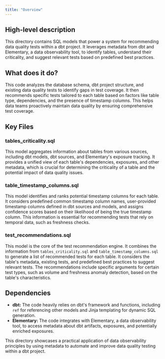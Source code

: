 ```yaml
---
title: "Overview"
---
```


## High-level description
This directory contains SQL models that power a system for recommending data quality tests within a dbt project. It leverages metadata from dbt and Elementary, a data observability tool, to identify tables, understand their criticality, and suggest relevant tests based on predefined best practices.

## What does it do?
This code analyzes the database schema, dbt project structure, and existing data quality tests to identify gaps in test coverage. It then recommends specific tests tailored to each table based on factors like table type, dependencies, and the presence of timestamp columns. This helps data teams proactively maintain data quality by ensuring comprehensive test coverage.

## Key Files
### tables_criticality.sql
This model aggregates information about tables from various sources, including dbt models, dbt sources, and Elementary's exposure tracking. It provides a unified view of each table's dependencies, exposures, and other metadata, which is crucial for determining the criticality of a table and the potential impact of data quality issues.

### table_timestamp_columns.sql
This model identifies and ranks potential timestamp columns for each table. It considers predefined common timestamp column names, user-provided timestamp columns defined in dbt sources and models, and assigns confidence scores based on their likelihood of being the true timestamp column. This information is essential for recommending tests that rely on temporal data, such as freshness checks.

### test_recommendations.sql
This model is the core of the test recommendation engine. It combines the information from `tables_criticality.sql` and `table_timestamp_columns.sql` to generate a list of recommended tests for each table. It considers the table's metadata, existing tests, and predefined best practices to suggest relevant tests. The recommendations include specific arguments for certain test types, such as volume and freshness anomaly detection, based on the table's characteristics.

## Dependencies
- **dbt:** The code heavily relies on dbt's framework and functions, including `ref` for referencing other models and Jinja templating for dynamic SQL generation.
- **Elementary:** The code integrates with Elementary, a data observability tool, to access metadata about dbt artifacts, exposures, and potentially enriched exposures.

This directory showcases a practical application of data observability principles by using metadata to automate and improve data quality testing within a dbt project. 

